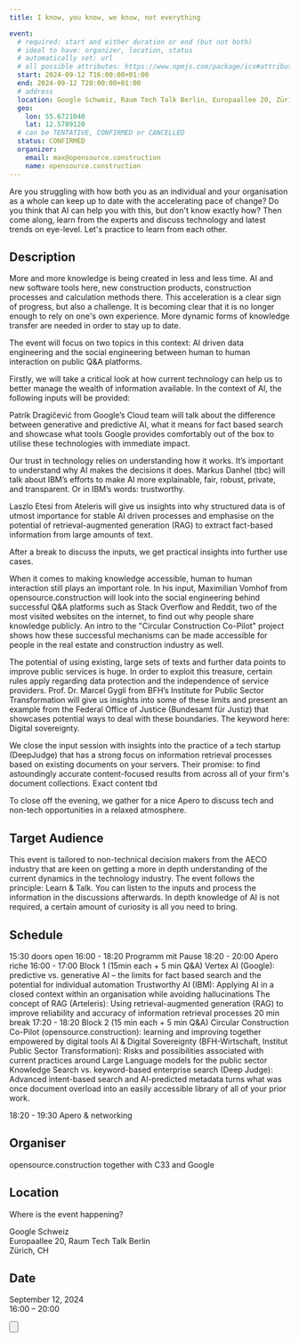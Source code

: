 ```yaml
---
title: I know, you know, we know, not everything

event:
  # required: start and either duration or end (but not both)
  # ideal to have: organizer, location, status
  # automatically set: url
  # all possible attributes: https://www.npmjs.com/package/ics#attributes
  start: 2024-09-12 T16:00:00+01:00
  end: 2024-09-12 T20:00:00+01:00
  # address
  location: Google Schweiz, Raum Tech Talk Berlin, Europaallee 20, Zürich, CH
  geo:
    lon: 55.6721040
    lat: 12.5789120
  # can be TENTATIVE, CONFIRMED or CANCELLED
  status: CONFIRMED
  organizer:
    email: max@opensource.construction
    name: opensource.construction
---
```


Are you struggling with how both you as an individual and your organisation as a whole can keep up to date with the accelerating pace of change? Do you think that AI can help you with this, but don't know exactly how? Then come along, learn from the experts and discuss technology and latest trends on eye-level. Let's practice to learn from each other.

## Description
More and more knowledge is being created in less and less time. AI and new software tools here, new construction products, construction processes and calculation methods there. This acceleration is a clear sign of progress, but also a challenge. It is becoming clear that it is no longer enough to rely on one's own experience. More dynamic forms of knowledge transfer are needed in order to stay up to date. 

The event will focus on two topics in this context: AI driven data engineering and the social engineering between human to human interaction on public Q&A platforms. 

Firstly, we will take a critical look at how current technology can help us to better manage the wealth of information available. In the context of AI, the following inputs will be provided:

Patrik Dragičević from Google’s Cloud team will talk about the difference between generative and predictive AI, what it means for fact based search and showcase what tools Google provides comfortably out of the box to utilise these technologies with immediate impact.

Our trust in technology relies on understanding how it works. It’s important to understand why AI makes the decisions it does. Markus Danhel (tbc) will talk about IBM’s efforts to make AI more explainable, fair, robust, private, and transparent. Or in IBM’s words: trustworthy.

Laszlo Etesi from Ateleris will give us insights into why structured data is of utmost importance for stable AI driven processes and emphasise on the potential of retrieval-augmented generation (RAG) to extract fact-based information from large amounts of text.

After a break to discuss the inputs, we get practical insights into further use cases. 

When it comes to making knowledge accessible, human to human interaction still plays an important role. In his input, Maximilian Vomhof from opensource.construction will look into the social engineering behind successful Q&A platforms such as Stack Overflow and Reddit, two of the most visited websites on the internet, to find out why people share knowledge publicly. An intro to the "Circular Construction Co-Pilot" project shows how these successful mechanisms can be made accessible for people in the real estate and construction industry as well.

The potential of using existing, large sets of texts and further data points to improve public services is huge. In order to exploit this treasure, certain rules apply regarding data protection and the independence of service providers. Prof. Dr. Marcel Gygli from BFH’s Institute for Public Sector Transformation will give us insights into some of these limits and present an example from the Federal Office of Justice (Bundesamt für Justiz) that showcases potential ways to deal with these boundaries. The keyword here: Digital sovereignty.

We close the input session with insights into the practice of a tech startup (DeepJudge) that has a strong focus on information retrieval processes based on existing documents on your servers. Their promise: to find astoundingly accurate content-focused results from across all of your firm's document collections. Exact content tbd

To close off the evening, we gather for a nice Apero to discuss tech and non-tech opportunities in a relaxed atmosphere.

## Target Audience

This event is tailored to non-technical decision makers from the AECO industry that are keen on getting a more in depth understanding of the current dynamics in the technology industry. The event follows the principle: Learn & Talk. You can listen to the inputs and process the information in the discussions afterwards. In depth knowledge of AI is not required, a certain amount of curiosity is all you need to bring.

## Schedule

15:30 doors open
16:00 - 18:20 Programm mit Pause
18:20 - 20:00 Apero riche
16:00 - 17:00 Block 1 (15min each + 5 min Q&A)
Vertex AI (Google): predictive vs. generative AI – the limits for fact based search and the potential for individual automation 
Trustworthy AI (IBM): Applying AI in a closed context within an organisation while avoiding hallucinations 
The concept of RAG (Arteleris): Using retrieval-augmented generation (RAG) to improve reliability and accuracy of information retrieval processes 
20 min break
17:20 - 18:20 Block 2 (15 min each + 5 min Q&A)
Circular Construction Co-Pilot (opensource.construction): learning and improving together empowered by digital tools 
AI & Digital Sovereignty (BFH-Wirtschaft, Institut Public Sector Transformation): Risks and possibilities associated with current practices around Large Language models for the public sector 
Knowledge Search vs. keyword-based enterprise search (Deep Judge): Advanced intent-based search and AI-predicted metadata turns what was once document overload into an easily accessible library of all of your prior work.

18:20 - 19:30 Apero & networking



## Organiser

opensource.construction together with C33 and Google

## Location

Where is the event happening?

Google Schweiz<br /> 
Europaallee 20, Raum Tech Talk Berlin<br /> 
Zürich, CH

## Date

September 12, 2024<br />
16:00 – 20:00

<Button
  href="https://bloxhub.org/event/open-source-in-aec/"
  label="Sign up here"
  type="primary"
  icon="right"
/>
